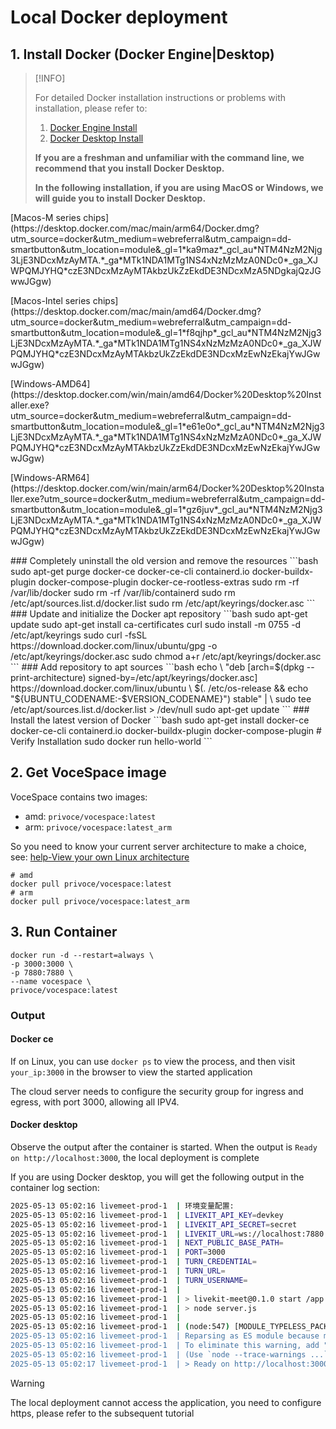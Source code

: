 
# Local Docker deployment

## 1. Install Docker (Docker Engine|Desktop)

> [!INFO]
>
> For detailed Docker installation instructions or problems with installation, please refer to:
>
> 1. [Docker Engine Install](https://docs.docker.com/engine/install)
> 2. [Docker Desktop Install](https://docs.docker.com/desktop/)
>
> **If you are a freshman and unfamiliar with the command line, we recommend that you install Docker Desktop.**
>
> **In the following installation, if you are using MacOS or Windows, we will guide you to install Docker Desktop.**

<Tabs>
    <Tab label="Macos" style={{padding: "16px"}}>
        <p>
            [Macos-M series chips](https://desktop.docker.com/mac/main/arm64/Docker.dmg?utm_source=docker&utm_medium=webreferral&utm_campaign=dd-smartbutton&utm_location=module&_gl=1*ka9maz*_gcl_au*NTM4NzM2Njg3LjE3NDcxMzAyMTA.*_ga*MTk1NDA1MTg1NS4xNzMzMzA0NDc0*_ga_XJWPQMJYHQ*czE3NDcxMzAyMTAkbzUkZzEkdDE3NDcxMzA5NDgkajQzJGwwJGgw)
        </p>
        <p>
            [Macos-Intel series chips](https://desktop.docker.com/mac/main/amd64/Docker.dmg?utm_source=docker&utm_medium=webreferral&utm_campaign=dd-smartbutton&utm_location=module&_gl=1*f8qjhp*_gcl_au*NTM4NzM2Njg3LjE3NDcxMzAyMTA.*_ga*MTk1NDA1MTg1NS4xNzMzMzA0NDc0*_ga_XJWPQMJYHQ*czE3NDcxMzAyMTAkbzUkZzEkdDE3NDcxMzEwNzEkajYwJGwwJGgw)
        </p>
    </Tab>
    <Tab label="Windows" style={{padding: "16px"}}>
       <p>
         [Windows-AMD64](https://desktop.docker.com/win/main/amd64/Docker%20Desktop%20Installer.exe?utm_source=docker&utm_medium=webreferral&utm_campaign=dd-smartbutton&utm_location=module&_gl=1*e61e0o*_gcl_au*NTM4NzM2Njg3LjE3NDcxMzAyMTA.*_ga*MTk1NDA1MTg1NS4xNzMzMzA0NDc0*_ga_XJWPQMJYHQ*czE3NDcxMzAyMTAkbzUkZzEkdDE3NDcxMzEwNzEkajYwJGwwJGgw)
       </p>
       <p>
        [Windows-ARM64](https://desktop.docker.com/win/main/arm64/Docker%20Desktop%20Installer.exe?utm_source=docker&utm_medium=webreferral&utm_campaign=dd-smartbutton&utm_location=module&_gl=1*gz6juv*_gcl_au*NTM4NzM2Njg3LjE3NDcxMzAyMTA.*_ga*MTk1NDA1MTg1NS4xNzMzMzA0NDc0*_ga_XJWPQMJYHQ*czE3NDcxMzAyMTAkbzUkZzEkdDE3NDcxMzEwNzEkajYwJGwwJGgw)
       </p>
    </Tab>
    <Tab label="Linux(Ubuntu)" style={{padding: "0 16px"}}>
### Completely uninstall the old version and remove the resources
 ```bash
sudo apt-get purge docker-ce docker-ce-cli containerd.io docker-buildx-plugin docker-compose-plugin docker-ce-rootless-extras
sudo rm -rf /var/lib/docker
sudo rm -rf /var/lib/containerd
sudo rm /etc/apt/sources.list.d/docker.list
sudo rm /etc/apt/keyrings/docker.asc
```
### Update and initialize the Docker apt repository
```bash
sudo apt-get update
sudo apt-get install ca-certificates curl
sudo install -m 0755 -d /etc/apt/keyrings
sudo curl -fsSL https://download.docker.com/linux/ubuntu/gpg -o /etc/apt/keyrings/docker.asc
sudo chmod a+r /etc/apt/keyrings/docker.asc
```
### Add repository to apt sources
```bash
echo \
  "deb [arch=$(dpkg --print-architecture) signed-by=/etc/apt/keyrings/docker.asc] https://download.docker.com/linux/ubuntu \
  $(. /etc/os-release && echo "${UBUNTU_CODENAME:-$VERSION_CODENAME}") stable" | \
  sudo tee /etc/apt/sources.list.d/docker.list > /dev/null
sudo apt-get update
```
### Install the latest version of Docker
```bash
sudo apt-get install docker-ce docker-ce-cli containerd.io docker-buildx-plugin docker-compose-plugin
# Verify Installation
sudo docker run hello-world
```
    </Tab>

</Tabs>

## 2. Get VoceSpace image

VoceSpace contains two images:
- amd: `privoce/vocespace:latest`
- arm: `privoce/vocespace:latest_arm`

So you need to know your current server architecture to make a choice, see: [help-View your own Linux architecture](/doc/deploy/help#check-your-own-linux-architecture)

```shell
# amd
docker pull privoce/vocespace:latest
# arm
docker pull privoce/vocespace:latest_arm
```

## 3. Run Container

```shell
docker run -d --restart=always \
-p 3000:3000 \
-p 7880:7880 \
--name vocespace \
privoce/vocespace:latest
```


### Output

#### Docker ce

If on Linux, you can use `docker ps` to view the process, and then visit `your_ip:3000` in the browser to view the started application

The cloud server needs to configure the security group for ingress and egress, with port 3000, allowing all IPV4.

#### Docker desktop

Observe the output after the container is started. When the output is `Ready on http://localhost:3000`, the local deployment is complete

If you are using Docker desktop, you will get the following output in the container log section:

```bash
2025-05-13 05:02:16 livemeet-prod-1  | 环境变量配置:
2025-05-13 05:02:16 livemeet-prod-1  | LIVEKIT_API_KEY=devkey
2025-05-13 05:02:16 livemeet-prod-1  | LIVEKIT_API_SECRET=secret
2025-05-13 05:02:16 livemeet-prod-1  | LIVEKIT_URL=ws://localhost:7880
2025-05-13 05:02:16 livemeet-prod-1  | NEXT_PUBLIC_BASE_PATH=
2025-05-13 05:02:16 livemeet-prod-1  | PORT=3000
2025-05-13 05:02:16 livemeet-prod-1  | TURN_CREDENTIAL=
2025-05-13 05:02:16 livemeet-prod-1  | TURN_URL=
2025-05-13 05:02:16 livemeet-prod-1  | TURN_USERNAME=
2025-05-13 05:02:16 livemeet-prod-1  |
2025-05-13 05:02:16 livemeet-prod-1  | > livekit-meet@0.1.0 start /app
2025-05-13 05:02:16 livemeet-prod-1  | > node server.js
2025-05-13 05:02:16 livemeet-prod-1  |
2025-05-13 05:02:16 livemeet-prod-1  | (node:547) [MODULE_TYPELESS_PACKAGE_JSON] Warning: Module type of file:///app/server.js is not specified and it doesn't parse as CommonJS.
2025-05-13 05:02:16 livemeet-prod-1  | Reparsing as ES module because module syntax was detected. This incurs a performance overhead.
2025-05-13 05:02:16 livemeet-prod-1  | To eliminate this warning, add "type": "module" to /app/package.json.
2025-05-13 05:02:16 livemeet-prod-1  | (Use `node --trace-warnings ...` to show where the warning was created)
2025-05-13 05:02:17 livemeet-prod-1  | > Ready on http://localhost:3000
```


> [!WARNING]
>
> The local deployment cannot access the application, you need to configure https, please refer to the subsequent tutorial